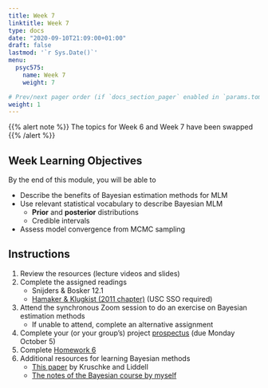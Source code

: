 ```yaml
---
title: Week 7
linktitle: Week 7
type: docs
date: "2020-09-10T21:09:00+01:00"
draft: false
lastmod: '`r Sys.Date()`'
menu:
  psyc575:
    name: Week 7
    weight: 7

# Prev/next pager order (if `docs_section_pager` enabled in `params.toml`)
weight: 1
---
```


{{% alert note %}}
The topics for Week 6 and Week 7 have been swapped
{{% /alert %}}

## Week Learning Objectives

By the end of this module, you will be able to 

- Describe the benefits of Bayesian estimation methods for MLM
- Use relevant statistical vocabulary to describe Bayesian MLM
    * **Prior** and **posterior** distributions
    * Credible intervals
- Assess model convergence from MCMC sampling

## Instructions

1. Review the resources (lecture videos and slides)
2. Complete the assigned readings
    * Snijders & Bosker 12.1
    * [Hamaker & Klugkist (2011 chapter)](https://www-taylorfrancis-com.libproxy1.usc.edu/books/e/9780203848852/chapters/10.4324/9780203848852-16) (USC SSO required)
3. Attend the synchronous Zoom session to do an exercise on Bayesian estimation methods 
    * If unable to attend, complete an alternative assignment
4. Complete your (or your group's) project [prospectus](../prospectus/) (due Monday October 5)
5. Complete [Homework 6](../homework-6)
6. Additional resources for learning Bayesian methods
    * [This paper](https://link.springer.com/article/10.3758/s13423-016-1221-4) by Kruschke and Liddell
    * [The notes of the Bayesian course by myself](https://psyc-bayes-notes.netlify.com)
